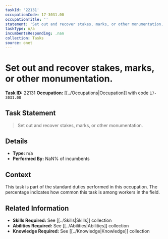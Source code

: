 ```yaml
---
taskId: '22131'
occupationCode: 17-3031.00
occupationTitle: ''
statement: 'Set out and recover stakes, marks, or other monumentation.'
taskType: n/a
incumbentsResponding: .nan
collection: Tasks
source: onet
---
```

# Set out and recover stakes, marks, or other monumentation.

**Task ID:** 22131
**Occupation:** [[../Occupations|Occupation]] with code `17-3031.00`

## Task Statement

> Set out and recover stakes, marks, or other monumentation.

## Details

- **Type:** n/a
- **Performed By:** NaN% of incumbents

## Context

This task is part of the standard duties performed in this occupation. The percentage indicates how common this task is among workers in the field.

## Related Information

- **Skills Required:** See [[../Skills|Skills]] collection
- **Abilities Required:** See [[../Abilities|Abilities]] collection
- **Knowledge Required:** See [[../Knowledge|Knowledge]] collection
